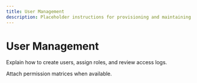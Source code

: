 ```yaml
---
title: User Management
description: Placeholder instructions for provisioning and maintaining user accounts.
---
```


# User Management

Explain how to create users, assign roles, and review access logs.

Attach permission matrices when available.
